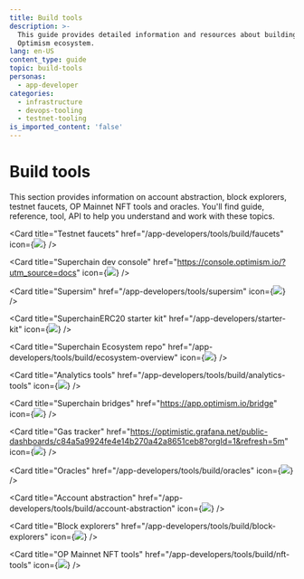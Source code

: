 ```yaml
---
title: Build tools
description: >-
  This guide provides detailed information and resources about building in the
  Optimism ecosystem.
lang: en-US
content_type: guide
topic: build-tools
personas:
  - app-developer
categories:
  - infrastructure
  - devops-tooling
  - testnet-tooling
is_imported_content: 'false'
---
```



# Build tools

This section provides information on account abstraction, block explorers, testnet faucets, OP Mainnet NFT tools and oracles. You'll find guide, reference, tool, API to help you understand and work with these topics.

<Cards>

  <Card title="Testnet faucets" href="/app-developers/tools/build/faucets" icon={<img src="/img/icons/shapes.svg" />} />

  <Card title="Superchain dev console" href="https://console.optimism.io/?utm_source=docs" icon={<img src="/img/icons/shapes.svg" />} />

  <Card title="Supersim" href="/app-developers/tools/supersim" icon={<img src="/img/icons/shapes.svg" />} />

  <Card title="SuperchainERC20 starter kit" href="/app-developers/starter-kit" icon={<img src="/img/icons/shapes.svg" />} />

  <Card title="Superchain Ecosystem repo" href="/app-developers/tools/build/ecosystem-overview" icon={<img src="/img/icons/shapes.svg" />} />

  <Card title="Analytics tools" href="/app-developers/tools/build/analytics-tools" icon={<img src="/img/icons/shapes.svg" />} />

  <Card title="Superchain bridges" href="https://app.optimism.io/bridge" icon={<img src="/img/icons/shapes.svg" />} />

  <Card title="Gas tracker" href="https://optimistic.grafana.net/public-dashboards/c84a5a9924fe4e14b270a42a8651ceb8?orgId=1&refresh=5m" icon={<img src="/img/icons/shapes.svg" />} />

  <Card title="Oracles" href="/app-developers/tools/build/oracles" icon={<img src="/img/icons/shapes.svg" />} />

  <Card title="Account abstraction" href="/app-developers/tools/build/account-abstraction" icon={<img src="/img/icons/shapes.svg" />} />

  <Card title="Block explorers" href="/app-developers/tools/build/block-explorers" icon={<img src="/img/icons/shapes.svg" />} />

  <Card title="OP Mainnet NFT tools" href="/app-developers/tools/build/nft-tools" icon={<img src="/img/icons/shapes.svg" />} />

</Cards>
